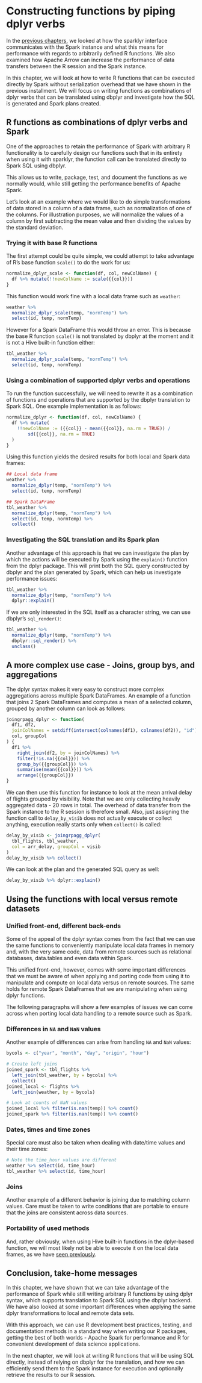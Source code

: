 # Constructing functions by piping dplyr verbs

<script src="static/js/highcharts.js"></script>
<script src="static/js/highcharts-more.js"></script>

In the [previous chapters](communication-between-spark-and-sparklyr.html), we looked at how the sparklyr interface communicates with the Spark instance and what this means for performance with regards to arbitrarily defined R functions. We also examined how Apache Arrow can increase the performance of data transfers between the R session and the Spark instance.

In this chapter, we will look at how to write R functions that can be executed directly by Spark without serialization overhead that we have shown in the previous installment. We will focus on writing functions as combinations of <span class="rpackage">dplyr</span> verbs that can be translated using dbplyr and investigate how the SQL is generated and Spark plans created.

## R functions as combinations of dplyr verbs and Spark

One of the approaches to retain the performance of Spark with arbitrary R functionality is to carefully design our functions such that in its entirety when using it with sparklyr, the function call can be translated directly to Spark SQL using dbplyr. 

This allows us to write, package, test, and document the functions as we normally would, while still getting the performance benefits of Apache Spark.

Let's look at an example where we would like to do simple transformations of data stored in a column of a data frame, such as normalization of one of the columns. For illustration purposes, we will normalize the values of a column by first subtracting the mean value and then dividing the values by the standard deviation.

### Trying it with base R functions

The first attempt could be quite simple, we could attempt to take advantage of R's base function `scale()` to do the work for us:

```r
normalize_dplyr_scale <- function(df, col, newColName) {
  df %>% mutate(!!newColName := scale({{col}}))
}
```

This function would work fine with a local data frame such as `weather`:

```r
weather %>%
  normalize_dplyr_scale(temp, "normTemp") %>%
  select(id, temp, normTemp)
```

However for a Spark DataFrame this would throw an error. This is because the base R function `scale()` is not translated by dbplyr at the moment and it is not a Hive built-in function either:

```r
tbl_weather %>%
  normalize_dplyr_scale(temp, "normTemp") %>%
  select(id, temp, normTemp)
```

### Using a combination of supported dplyr verbs and operations

To run the function successfully, we will need to rewrite it as a combination of functions and operations that are supported by the dbplyr translation to Spark SQL. One example implementation is as follows:

```r
normalize_dplyr <- function(df, col, newColName) {
  df %>% mutate(
    !!newColName := ({{col}} - mean({{col}}, na.rm = TRUE)) /
        sd({{col}}, na.rm = TRUE)
  )
}
```

Using this function yields the desired results for both local and Spark data frames:

```r
## Local data frame
weather %>%
  normalize_dplyr(temp, "normTemp") %>%
  select(id, temp, normTemp)

## Spark DataFrame
tbl_weather %>%
  normalize_dplyr(temp, "normTemp") %>%
  select(id, temp, normTemp) %>% 
  collect()
```

### Investigating the SQL translation and its Spark plan

Another advantage of this approach is that we can investigate the plan by which the actions will be executed by Spark using the `explain()` function from the <span class="rpackage">dplyr</span> package. This will print both the SQL query constructed by <span class="rpackage">dbplyr</span> and the plan generated by Spark, which can help us investigate performance issues:

```r
tbl_weather %>%
  normalize_dplyr(temp, "normTemp") %>%
  dplyr::explain()
```

If we are only interested in the SQL itself as a character string, we can use <span class="rpackage">dbplyr</span>'s `sql_render()`:

```r
tbl_weather %>%
  normalize_dplyr(temp, "normTemp") %>%
  dbplyr::sql_render() %>%
  unclass()
```


## A more complex use case - Joins, group bys, and aggregations

The <span class="rpackage">dplyr</span> syntax makes it very easy to construct more complex aggregations across multiple Spark DataFrames. An example of a function that joins 2 Spark DataFrames and computes a mean of a selected column, grouped by another column can look as follows:

```r
joingrpagg_dplyr <- function(
  df1, df2, 
  joinColNames = setdiff(intersect(colnames(df1), colnames(df2)), "id"),
  col, groupCol
) {
  df1 %>%
    right_join(df2, by = joinColNames) %>%
    filter(!is.na({{col}})) %>% 
    group_by({{groupCol}}) %>%
    summarise(mean({{col}})) %>% 
    arrange({{groupCol}})
}
```

We can then use this function for instance to look at the mean arrival delay of flights grouped by visibility. Note that we are only collecting heavily aggregated data - 20 rows in total. The overhead of data transfer from the Spark instance to the R session is therefore small. Also, just assigning the function call to `delay_by_visib` does not actually execute or collect anything, execution really starts only when `collect()` is called:

```r
delay_by_visib <- joingrpagg_dplyr(
  tbl_flights, tbl_weather,
  col = arr_delay, groupCol = visib
)
delay_by_visib %>% collect()
```

We can look at the plan and the generated SQL query as well:

```r
delay_by_visib %>% dplyr::explain()
```

## Using the functions with local versus remote datasets

### Unified front-end, different back-ends

Some of the appeal of the <span class="rpackage">dplyr</span> syntax comes from the fact that we can use the same functions to conveniently manipulate local data frames in memory and, with the very same code, data from remote sources such as relational databases, data.tables and even data within Spark.

This unified front-end, however, comes with some important differences that we must be aware of when applying and porting code from using it to manipulate and compute on local data versus on remote sources. The same holds for remote Spark DataFrames that we are manipulating when using <span class="rpackage">dplyr</span> functions.

The following paragraphs will show a few examples of issues we can come across when porting local data handling to a remote source such as Spark.

### Differences in `NA` and `NaN` values

Another example of differences can arise from handling `NA` and `NaN` values:

```r
bycols <- c("year", "month", "day", "origin", "hour")

# Create left joins
joined_spark <- tbl_flights %>%
  left_join(tbl_weather, by = bycols) %>%
  collect()
joined_local <- flights %>%
  left_join(weather, by = bycols)

# Look at counts of NaN values
joined_local %>% filter(is.nan(temp)) %>% count()
joined_spark %>% filter(is.nan(temp)) %>% count()
```

### Dates, times and time zones

Special care must also be taken when dealing with date/time values and their time zones:

```r
# Note the time_hour values are different
weather %>% select(id, time_hour)
tbl_weather %>% select(id, time_hour)
```

### Joins

Another example of a different behavior is joining due to matching column values. Care must be taken to write conditions that are portable to ensure that the joins are consistent across data sources.

### Portability of used methods

And, rather obviously, when using Hive built-in functions in the <span class="rpackage">dplyr</span>-based function, we will most likely not be able to execute it on the local data frames, as we have [seen previously](communication-between-spark-and-sparklyr.html#a-hive-built-in-function-not-existing-in-r).

## Conclusion, take-home messages

In this chapter, we have shown that we can take advantage of the performance of Spark while still writing arbitrary R functions by using <span class="rpackage">dplyr</span> syntax, which supports translation to Spark SQL using the <span class="rpackage">dbplyr</span> backend. We have also looked at some important differences when applying the same dplyr transformations to local and remote data sets.

With this approach, we can use R development best practices, testing, and documentation methods in a standard way when writing our R packages, getting the best of both worlds - Apache Spark for performance and R for convenient development of data science applications.

In the next chapter, we will look at writing R functions that will be using SQL directly, instead of relying on <span class="rpackage">dbplyr</span> for the translation, and how we can efficiently send them to the Spark instance for execution and optionally retrieve the results to our R session.
